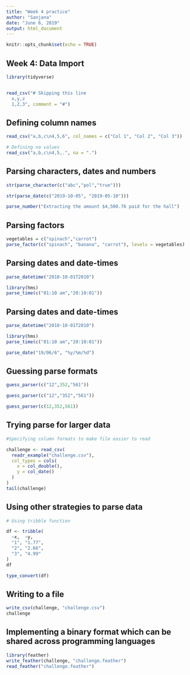 ```yaml
---
title: "Week 4 practice"
author: "Sanjana"
date: "June 6, 2019"
output: html_document
---
```


```r
knitr::opts_chunk$set(echo = TRUE)
```

## Week 4: Data Import


```r

library(tidyverse)


read_csv("# Skipping this line
  x,y,z
  1,2,3", comment = "#")

```

## Defining column names


```r

read_csv("a,b,c\n4,5,6", col_names = c("Col 1", "Col 2", "Col 3"))

# Defining na values 
read_csv("a,b,c\n4,5,.", na = ".")

```


## Parsing characters, dates and numbers


```r

str(parse_character(c("abc","pol","true")))

str(parse_date(c("2019-10-05", "2019-05-10")))

parse_number("Extracting the amount $4,500.76 paid for the hall")

```

## Parsing factors


```r

vegetables = c("spinach","carrot")
parse_factor(c("spinach", "banana", "carrot"), levels = vegetables)

```

## Parsing dates and date-times


```r

parse_datetime("2010-10-01T2010")

library(hms)
parse_time(c("01:10 am","20:10:01"))

```

## Parsing dates and date-times


```r

parse_datetime("2010-10-01T2010")

library(hms)
parse_time(c("01:10 am","20:10:01"))

parse_date("19/06/6", "%y/%m/%d")
```

## Guessing parse formats


```r

guess_parser(c("12",352,"561"))

guess_parser(c("12","352","561"))

guess_parser(c(12,352,561))

```

## Trying parse for larger data


```r

#Specifying column formats to make file easier to read

challenge <- read_csv(
  readr_example("challenge.csv"), 
  col_types = cols(
    x = col_double(),
    y = col_date()
  )
)
tail(challenge)

```

## Using other strategies to parse data


```r

# Using tribble function

df <- tribble(
  ~x,  ~y,
  "1", "1.77",
  "2", "2.66",
  "3", "4.99"
)
df

type_convert(df)

```

## Writing to a file


```r

write_csv(challenge, "challenge.csv")
challenge

```

## Implementing a binary format which can be shared across programming languages


```r

library(feather)
write_feather(challenge, "challenge.feather")
read_feather("challenge.feather")

```


